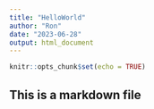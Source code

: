 ---
title: "HelloWorld"
author: "Ron"
date: "2023-06-28"
output: html_document
---

```{r setup, include=FALSE}
knitr::opts_chunk$set(echo = TRUE)
```

## This is a markdown file
